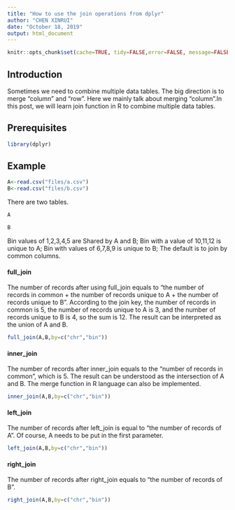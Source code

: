 ```yaml
---
title: "How to use the join operations from dplyr"
author: "CHEN XINRUI"
date: "October 18, 2019"
output: html_document
---
```



```r
knitr::opts_chunk$set(cache=TRUE, tidy=FALSE,error=FALSE, message=FALSE, warning=FALSE, tidy.opts=list(width.cutoff=60))
```

## Introduction
Sometimes we need to combine multiple data tables. The big direction is to merge "column" and "row". Here we mainly talk about merging "column".In this post, we will learn join function in R to combine multiple data tables.

## Prerequisites
```r
library(dplyr)
```


## Example
```r
A<-read.csv("files/a.csv")
B<-read.csv("files/b.csv")
```

There are two tables.

```r
A
```

```r
B
```

Bin values of 1,2,3,4,5 are Shared by A and B; Bin with a value of 10,11,12 is unique to A; Bin with values of 6,7,8,9 is unique to B; The default is to join by common columns.

#### full_join
The number of records after using full_join equals to "the number of records in common + the number of records unique to A + the number of records unique to B". According to the join key, the number of records in common is 5, the number of records unique to A is 3, and the number of records unique to B is 4, so the sum is 12. The result can be interpreted as the union of A and B.

```r
full_join(A,B,by=c("chr","bin"))
```

#### inner_join

The number of records after inner_join equals to the "number of records in common", which is 5. The result can be understood as the intersection of A and B. The merge function in R language can also be implemented.

```r
inner_join(A,B,by=c("chr","bin"))
```

#### left_join

The number of records after left_join is equal to "the number of records of A". Of course, A needs to be put in the first parameter. 

```r
left_join(A,B,by=c("chr","bin"))
```


#### right_join
The number of records after right_join equals to "the number of records of B".

```r
right_join(A,B,by=c("chr","bin"))
```

